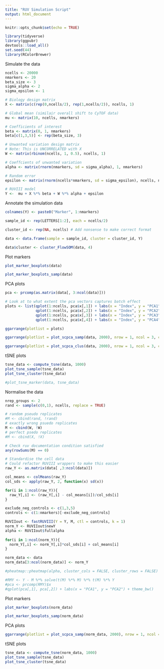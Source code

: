 ```yaml
---
title: "RUV Simulation Script"
output: html_document
---
```


```r
knitr::opts_chunk$set(echo = TRUE)
```

```r
library(tidyverse)
library(ggpubr)
devtools::load_all()
set.seed(44)
library(RColorBrewer)
```

Simulate the data

```r
ncells <- 20000
nmarkers <- 20
beta_size <- 3
sigma_alpha <- 2
sigma_epsilon <- 1

# Biology design matrix
X <- matrix(c(rep(0,ncells/2), rep(1,ncells/2)), ncells, 1)

# Global mean (similair overall shift to CyTOF data)
mu <- matrix(10, ncells, nmarkers)

# Coefficients of interest
beta <- matrix(0, 1, nmarkers)
beta[c(1,3,5)] <- rep(beta_size, 3)

# Unwanted variation design matrix
# Note: This is UNCORRELATED with X
W <- matrix(rbinom(ncells, 1, 0.5), ncells, 1)

# Coeffcients of unwanted variation
alpha <- matrix(rnorm(nmarkers, sd = sigma_alpha), 1, nmarkers)

# Random error
epsilon <- matrix(rnorm(ncells*nmarkers, sd = sigma_epsilon), ncells, nmarkers)

# RUVIII model
Y <-  mu + X %*% beta + W %*% alpha + epsilon
```

Annotate the simulation data

```r
colnames(Y) <- paste0("Marker", 1:nmarkers)

sample_id <- rep(LETTERS[1:2], each = ncells/2)

cluster_id <- rep(NA, ncells) # Add nonsense to make correct format

data <- data.frame(sample = sample_id, cluster = cluster_id, Y)

data$cluster <- cluster_FlowSOM(data, 4)
```

Plot markers

```r
plot_marker_boxplots(data)
```

```r
plot_marker_boxplots_samp(data)
```

PCA plots

```r
pca <- prcomp(as.matrix(data[, 3:ncol(data)]))

# Look at to what extent the pca vectors captures batch effect
plots <- list(qplot(1:ncells, pca$x[,1]) + labs(x = "Index", y = "PCA1") + theme_bw(),
              qplot(1:ncells, pca$x[,2]) + labs(x = "Index", y = "PCA2") + theme_bw(),
              qplot(1:ncells, pca$x[,3]) + labs(x = "Index", y = "PCA3") + theme_bw(),
              qplot(1:ncells, pca$x[,4]) + labs(x = "Index", y = "PCA4") + theme_bw())

ggarrange(plotlist = plots)
```

```r
ggarrange(plotlist = plot_scpca_samp(data, 2000), nrow = 1, ncol = 3, common.legend = TRUE)
```

```r
ggarrange(plotlist = plot_scpca_clus(data, 2000), nrow = 1, ncol = 3, common.legend = TRUE)
```

tSNE plots

```r
tsne_data <- compute_tsne(data, 1000)
plot_tsne_sample(tsne_data)
plot_tsne_cluster(tsne_data)
```

```r
#plot_tsne_marker(data, tsne_data)
```

Normalise the data

```r
nrep_groups <- 2
rand <- sample(c(0,1), ncells, replace = TRUE)

# random pseudo replicates
#M <- cbind(rand, !rand)
# exactly wrong psuedo replicates
M <- cbind(W, !W)
# perfect psedo replicates
#M <- cbind(X, !X)

# Check ruv documentation condition satisfied
any(rowSums(M) == 0)

# Standardise the cell data
# Could refactor RUVIII wrappers to make this easier
raw_Y <- as.matrix(data[ ,3:ncol(data)])

col_means <- colMeans(raw_Y)
col_sds <- apply(raw_Y, 2, function(x) sd(x))

for(i in 1:ncol(raw_Y)){
  raw_Y[,i] <- (raw_Y[,i] - col_means[i])/col_sds[i]
}

exclude_neg_controls <- c(1,3,5)
controls <- c(1:nmarkers)[-exclude_neg_controls]

RUVIIout <- fastRUVIII(Y = Y, M, ctl = controls, k = 1)
norm_Y <- RUVIIout$newY
alpha <- RUVIIout$fullalpha
  
for(i in 1:ncol(norm_Y)){
  norm_Y[,i] <- norm_Y[,i]*col_sds[i] + col_means[i]
}

norm_data <- data
norm_data[3:ncol(norm_data)] <- norm_Y
```

```r
#pheatmap::pheatmap(alpha, cluster_cols = FALSE, cluster_rows = FALSE)
```

```r
#RMY <- Y - M %*% solve(t(M) %*% M) %*% t(M) %*% Y
#pca <- prcomp(RMY)$x
#qplot(pca[,1], pca[,2]) + labs(x = "PCA1", y = "PCA2") + theme_bw()
```

Plot markers

```r
plot_marker_boxplots(norm_data)
```

```r
plot_marker_boxplots_samp(norm_data)
```

PCA plots

```r
ggarrange(plotlist = plot_scpca_samp(norm_data, 2000), nrow = 1, ncol = 3, common.legend = TRUE)
```

tSNE plots

```r
tsne_data <- compute_tsne(norm_data, 1000)
plot_tsne_sample(tsne_data)
plot_tsne_cluster(tsne_data)
```

